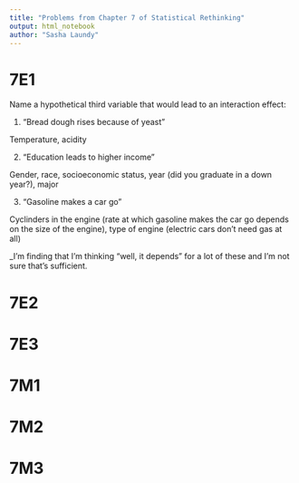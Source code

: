 ```yaml
---
title: "Problems from Chapter 7 of Statistical Rethinking"
output: html_notebook
author: "Sasha Laundy"
---
```


# 7E1

Name a hypothetical third variable that would lead to an interaction effect: 

1. "Bread dough rises because of yeast" 

Temperature, acidity

2. "Education leads to higher income" 
 
Gender, race, socioeconomic status, year (did you graduate in a down year?), major

3. "Gasoline makes a car go"

Cyclinders in the engine (rate at which gasoline makes the car go depends on the size of the engine), type of engine (electric cars don't need gas at all)

_I'm finding that I'm thinking "well, it depends" for a lot of these and I'm not sure that's sufficient. 

# 7E2
# 7E3
# 7M1
# 7M2
# 7M3
